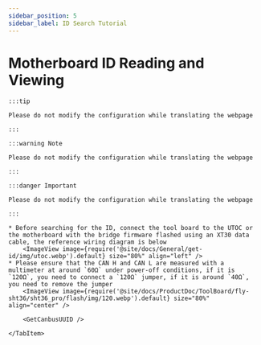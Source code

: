 ```yaml
---
sidebar_position: 5
sidebar_label: ID Search Tutorial
---
```



# Motherboard ID Reading and Viewing

    :::tip

    Please do not modify the configuration while translating the webpage

    :::

    :::warning Note

    Please do not modify the configuration while translating the webpage

    :::

    :::danger Important

    Please do not modify the configuration while translating the webpage

    :::

<Tabs>
    <TabItem value="can" label="CANBus UUID Acquisition">

    * Before searching for the ID, connect the tool board to the UTOC or the motherboard with the bridge firmware flashed using an XT30 data cable, the reference wiring diagram is below
        <ImageView image={require('@site/docs/General/get-id/img/utoc.webp').default} size="80%" align="left" />    
    * Please ensure that the CAN H and CAN L are measured with a multimeter at around `60Ω` under power-off conditions, if it is `120Ω`, you need to connect a `120Ω` jumper, if it is around `40Ω`, you need to remove the jumper
        <ImageView image={require('@site/docs/ProductDoc/ToolBoard/fly-sht36/sht36_pro/flash/img/120.webp').default} size="80%" align="center" />
   
        <GetCanbusUUID />

    </TabItem>
</Tabs>
